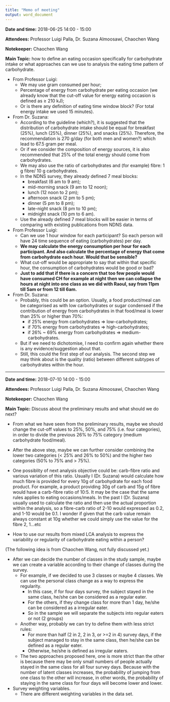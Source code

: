 ```yaml
---
title: "Memo of meeting"
output: word_document
---
```



**Date and time:** 2018-06-25 14:00 - 15:00

**Attendees:** Professor Luigi Palla, Dr. Suzana Almoosawi, Chaochen Wang

**Notekeeper:** Chaochen Wang

**Main Topic:** how to define an eating occasion specifically for carbohydrate intake or what approaches can we use to analysis the eating time pattern of carbohydrate. 

- From Professor Luigi: 
    - We may use gram consumed per hour; 
    - Percentage of energy from carbohydrate per eating occasion (we already know that the cut-off value for energy eating occasion is defined as $\geqslant$ 210 kJ); 
    - Or is there any definition of eating time window block? (For total energy intake we used 15 minutes).
    
- From Dr. Suzana: 
    - According to the guideline (which?), it is suggested that the distribution of carbohydrate intake should be equal for breakfast (25%), lunch (25%), dinner (25%), and snacks (25%). Therefore, the recommendation is 270 g/day (for both men and women?) which lead to 67.5 gram per meal.
    - Or if we consider the composition of energy sources, it is also recommended that 25% of the total energy should come from carbohydrates.
    - We may also use the ratio of carbohydrates and (for example) fibre: 1 g fibre/ 10 g carbohydrates.
    - In the NDNS survey, they already defined 7 meal blocks: 
        - breakfast (6 am to 9 am); 
        - mid-morning snack (9 am to 12 noon); 
        - lunch (12 noon to 2 pm); 
        - afternoon snack (2 pm to 5 pm); 
        - dinner (5 pm to 8 pm); 
        - late-night snack (8 pm to 10 pm); 
        - midnight snack (10 pm to 6 am).
    - Use the already defined 7 meal blocks will be easier in terms of comparing with existing publications from NDNS data.
    
- From Professor Luigi: 
    - Can we use 1 hour window for each participant? So each person will have 24 time sequence of eating (carbohydrates) per day. 
    - **We may calculate the energy consumption per hour for each participant. And also calculate the percentage of energy that come from carbohydrate each hour. Would that be sensible?**
    - What cut-off would be appropriate to say that within that specific hour, the consumption of carbohydrates would be good or bad?
    - **Just to add that if there is a concern that too few people would have consumed CH for example at night then we can collapse the hours at night into one class as we did with Raoul, say from 11pm till 5am or from 12 till 6am.**
    
- From Dr. Suzana: 
    - Probably, this could be an option. Usually, a food product/meal can be categorised as with low carbohydrates or sugar condensed if the contribution of energy from carbohydrates in that food/meal is lower than 25% or higher than 70%: 
        - if 25% energy from carbohydrates $\Rightarrow$ low-carbohydrates; 
        - if 70% energy from carbohydrates $\Rightarrow$ high-carbohydrates; 
        - if 26% ~ 69% energy from carbohydrates $\Rightarrow$ medium-carbohydrates.
    - But if we need to dichotomise, I need to confirm again whether there is any evidence/suggestion about that.
    - Still, this could the first step of our analysis. The second step we may think about is the quality (ratio) between different subtypes of carbohydrates within the hour. 
    


----------


**Date and time:** 2018-07-10 14:00 - 15:00

**Attendees:** Professor Luigi Palla, Dr. Suzana Almoosawi, Chaochen Wang

**Notekeeper:** Chaochen Wang

**Main Topic:** Discuss about the preliminary results and what should we do next?         
        
- From what we have seen from the preliminary results, maybe we should change the cut-off values to 25%, 50%, and 75% (i.e. four categories), in order to divide the previous 26% to 75% category (medium carbohydrate food/meal). 

- After the above step, maybe we can further consider combining the lower two categories (< 25% and 26% to 50%) and the higher two categories (50% to 75% and > 75%). 

- One possiblity of next analysis objective could be:  carb-fibre ratio and various variation of this ratio. Usually I (Dr. Suzana) would calculate how much fibre is provided for every 10g of carbohydrate for each food product. For example, a product providing 30g of carb and 15g of fibre would have a carb-fibre ratio of 10:5. It may be the case that the same rules applies to eating occasions/meals. In the past I (Dr. Suzana) usually used to calculate the ratio and then use the actual proportion within the analysis, so a fibre-carb ratio of 2-10 would expressed as 0.2, and 1-10 would be 0.1. I wonder if given that the carb value remain always constant at 10g whether we could simply use the value for the fibre 2, 1...etc

- How to use our results from mixed LCA analysis to express the variability or regularity of carbohydrate eating within a person?

(The following idea is from Chaochen Wang, not fully discussed yet.)

- After we can decide the number of classes in the study sample, maybe we can create a variable according to their change of classes during the survey. 
    - For example, if we decided to use 3 classes or maybe 4 classes. We can use the personal class change as a way to express the regularity. 
        - In this case, if for four days survey, the subject stayed in the same class, he/she can be considered as a regular eater. 
        - For the others, if they change class for more than 1 day, he/she can be considered as a irregular eater.
        - So in the sample we will separate the subjects into regular eaters or not (2 groups)
    - Another way, probably we can try to define them with less strict rules:
        - For more than half (2 in 2, 2 in 3, or >=2 in 4) survey days, if the subject managed to stay in the same class, then he/she can be defined as a regular eater.
        - Otherwise, he/she is defined as irregular eaters. 
    - The two approaches proposed here, one is more strict than the other is because there may be only small numbers of people actually stayed in the same class for all four survey days. Because with the number of latent classes increases, the probability of jumping from one class to the other will increase, in other words, the probability of staying in the same class for four days will become lower and lower. 

    
    
- Survey weighting variables.    
    - There are different weighting variables in the data set.